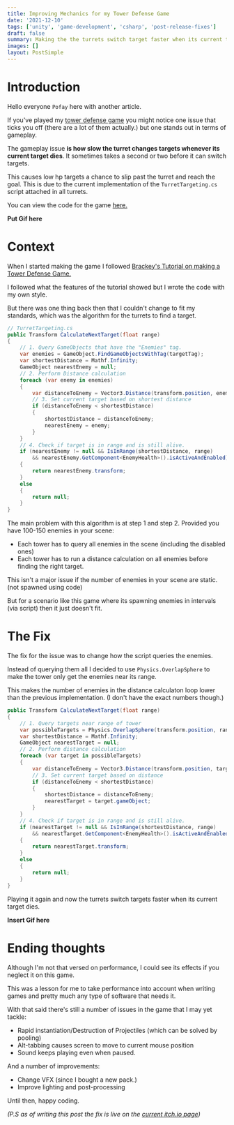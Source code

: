 ```yaml
---
title: Improving Mechanics for my Tower Defense Game
date: '2021-12-10'
tags: ['unity', 'game-development', 'csharp', 'post-release-fixes']
draft: false
summary: Making the the turrets switch target faster when its current target dies
images: []
layout: PostSimple
---
```


# Introduction

Hello everyone `Pofay` here with another article.

If you've played my [tower defense game][tower-defense] you might notice one issue that ticks you off (there are a lot of them actually.) but one stands out in terms of gameplay.

The gameplay issue **is how slow the turret changes targets whenever its current target dies**. It sometimes takes a second or two before it can switch targets.

This causes low hp targets a chance to slip past the turret and reach the goal. This is due to the current implementation of the `TurretTargeting.cs` script attached in all turrets.

You can view the code for the game [here.][github]

**Put Gif here**

# Context

When I started making the game I followed [Brackey's Tutorial on making a Tower Defense Game.][brackeys]

I followed what the features of the tutorial showed but I wrote the code with my own style.

But there was one thing back then that I couldn't change to fit my standards, which was the algorithm for the turrets to find a target.

```csharp
// TurretTargeting.cs
public Transform CalculateNextTarget(float range)
{
    // 1. Query GameObjects that have the "Enemies" tag.
    var enemies = GameObject.FindGameObjectsWithTag(targetTag);
    var shortestDistance = Mathf.Infinity;
    GameObject nearestEnemy = null;
    // 2. Perform Distance calculation
    foreach (var enemy in enemies)
    {
        var distanceToEnemy = Vector3.Distance(transform.position, enemy.transform.position);
        // 3. Set current target based on shortest distance
        if (distanceToEnemy < shortestDistance)
        {
            shortestDistance = distanceToEnemy;
            nearestEnemy = enemy;
        }
    }
    // 4. Check if target is in range and is still alive.
    if (nearestEnemy != null && IsInRange(shortestDistance, range)
        && nearestEnemy.GetComponent<EnemyHealth>().isActiveAndEnabled)
    {
        return nearestEnemy.transform;
    }
    else
    {
        return null;
    }
}
```

The main problem with this algorithm is at step 1 and step 2. Provided you have 100-150 enemies in your scene:

- Each tower has to query all enemies in the scene (including the disabled ones)
- Each tower has to run a distance calculation on all enemies before finding the right target.

This isn't a major issue if the number of enemies in your scene are static. (not spawned using code)

But for a scenario like this game where its spawning enemies in intervals (via script) then it just doesn't fit.

# The Fix

The fix for the issue was to change how the script queries the enemies.

Instead of querying them all I decided to use `Physics.OverlapSphere` to make the tower only get the enemies near its range.

This makes the number of enemies in the distance calculaton loop lower than the previous implementation. (I don't have the exact numbers though.)

```csharp
public Transform CalculateNextTarget(float range)
{
    // 1. Query targets near range of tower
    var possibleTargets = Physics.OverlapSphere(transform.position, range, targetMask);
    var shortestDistance = Mathf.Infinity;
    GameObject nearestTarget = null;
    // 2. Perform distance calculation
    foreach (var target in possibleTargets)
    {
        var distanceToEnemy = Vector3.Distance(transform.position, target.transform.position);
        // 3. Set current target based on distance
        if (distanceToEnemy < shortestDistance)
        {
            shortestDistance = distanceToEnemy;
            nearestTarget = target.gameObject;
        }
    }
    // 4. Check if target is in range and is still alive.
    if (nearestTarget != null && IsInRange(shortestDistance, range)
        && nearestTarget.GetComponent<EnemyHealth>().isActiveAndEnabled)
    {
        return nearestTarget.transform;
    }
    else
    {
        return null;
    }
}
```

Playing it again and now the turrets switch targets faster when its current target dies.

**Insert Gif here**

# Ending thoughts

Although I'm not that versed on performance, I could see its effects if you neglect it on this game.

This was a lesson for me to take performance into account when writing games and pretty much any type of software that needs it.

With that said there's still a number of issues in the game that I may yet tackle:

- Rapid instantiation/Destruction of Projectiles (which can be solved by pooling)
- Alt-tabbing causes screen to move to current mouse position
- Sound keeps playing even when paused.

And a number of improvements:

- Change VFX (since I bought a new pack.)
- Improve lighting and post-processing

Until then, happy coding.

_(P.S as of writing this post the fix is live on the [current itch.io page][itchio])_

[tower-defense]: https://pofay.itch.io/retroactive-tower-defense
[brackeys]: https://www.youtube.com/watch?v=beuoNuK2tbk&list=PLPV2KyIb3jR4u5jX8za5iU1cqnQPmbzG0
[github]: https://github.com/Pofay/retroactive-giants-td
[itchio]: https://pofay.itch.io/retroactive-tower-defense
